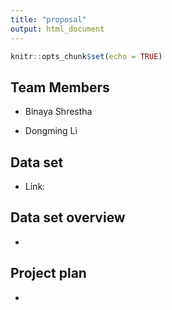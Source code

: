```yaml
---
title: "proposal"
output: html_document
---
```


```r
knitr::opts_chunk$set(echo = TRUE)
```

## Team Members

* Binaya Shrestha

* Dongming Li



## Data set

* Link: 




## Data set overview

* 




## Project plan

* 